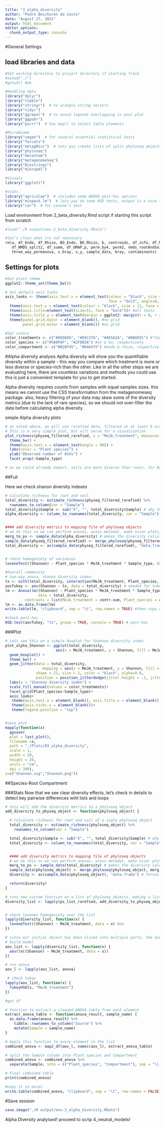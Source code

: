 ```yaml
---
title: "3_alpha_diversity"
author: "Pedro Beschoren da Costa"
date: "August 27, 2021"
output: html_document
editor_options: 
  chunk_output_type: console
---
```



#General Settings

## load libraries and data
```r

#Set working directory to project directory if starting fresh
#setwd("./")
#getwd() #ok

#Handling data 
library("dplyr")
library("tibble")
library("stringr")  # to wrangle string vectors
library("tidyr")
library("ggrepel")  # to avoid legends overlapping in your plot
library("ggpubr")
library("purrr")  # has map() to select table elements

#Microbiome
library("vegan")  # for several essential statistical tests
library("forcats")
library("metagMisc")  # lets you create lists of split phyloseq objects
library("phyloseq")
library("decontam")
library("metagenomeSeq")
library("Biostrings")
library("mikropml")

#Visuals
library("ggplot2")

#stats
library("agricolae")  # includes some ANOVA post-hoc options
library("minpack.lm")  # lets you do some HSD tests, output is a nice table
library("car")  # for Levene's test

```

Load environment from 2_beta_diversity.Rmd script if starting this script from scratch
```r
#load("./R output/env.2_beta_diversity.RData")

#let's clean what its not necessary 
rm(a, AT_Endo, AT_Rhizo, BO_Endo, BO_Rhizo, b, centroids, df_info, df_NMDS, df_NMDS_split, df_NMDS_split_full,
   df_NMDS_split2, df_summ, df_UMAP,p, perm_by4, perm2, nmds_rootAndSoil, NMDS_4_slice, dip_result3,
   three_way_permanova, s.bray, x,y, sample_data, bray, contaminants)

```


## Settings for plots 
```r

#Set plots theme
ggplot2::theme_set(theme_bw())

# Set default axis looks
axis_looks <- theme(axis.text.x = element_text(colour = "black", size = 9,
                                               face = "bold", angle=0, hjust=0.5))+ #text in X
  theme(axis.text.y = element_text(colour = "black", size = 11, face = "bold"))+ #text in y
  theme(axis.title=element_text(size=11, face = "bold"))+ #all texts
  theme(axis.title.y = element_text(margin = ggplot2::margin(t = 0, r = 10, b = 0, l = 0)))+
  theme(panel.grid.major = element_blank(), #no grid
        panel.grid.minor = element_blank()) #no grid

#Set colors
color_treatments <- c("#D6D6D6", "#E6C37A", "#A65A2A", "#8BAE91") #"Control", "MeJA 0.1mM", "MeJA 1mM", "P. brassicae OS"
color_species <- c("#5A8F8F", "#2F6B3A") #at & bo, respectively
color_compartment <- c("#B28F45", "#846475") #endo & rhizo, respectively

```



#Alpha diversity analysis
Aplha diversity will show you the quantifiable diversity within a sample - this way you compare which treatment is more or less diverse or species-rich than the other. Like in all the other steps we are evaluating here, there are countless variations and methods you could use. this is just a convenient template for you to get started.

Alpha diversity requires counts from samples with equal samples sizes. this means we cannot use the CSS transformation from the metagenomeseq package. also, heavy filtering of your data may skew some of the diversity metrics (due to the lack of rare species), so we should not over-filter the data before calculating alpha diversity.

simple Alpha diversity plots
```r

# as noted above, we will use rarefied data, filtered at at least 8 occurences in the dataset
# This is a very simple plot, but will serve for a visualization
plot_richness(physeq_filtered_rarefied, x = "MeJA_treatment", measures = c("Observed"), color = "Plant_species") +
  theme_bw() +
  theme(axis.text.x = element_text(angle = 90)) +
  labs(color = "Plant species") +
  ylab("Observed number of ASVs") +
  facet_wrap(~Sample_type)

# as we could already expect, soils are more diverse than roots. for Brassica However the difference, if significant, is very small
```

##Full

Here we check shanon diversity indexes
```r
# Calculate richness for root and soil
total_diversity <- estimate_richness(physeq_filtered_rarefied) %>%
  rownames_to_column(var = "Sample")
total_diversity$Sample <- sub("X", "", total_diversity$Sample) # why the hell that X popped up? this fix it
alpha_diversity <- column_to_rownames(total_diversity, var = "Sample") #df with only alpha metrics


#### add diversity metrics to mapping file of phyloseq objects
# we do this so we can perform anovas, acess metadat, make nicer plots, etc
merg_to_ps <- sample_data(alpha_diversity) # makes the diversity calculations  sample_data for phyloseq oject...
sample_data(physeq_filtered_rarefied) <- merge_phyloseq(physeq_filtered_rarefied, merg_to_ps) # merge the new phyloseq object with the old phyloseq object
total_diversity <- as(sample_data(physeq_filtered_rarefied), "data.frame") # forces sample data of updated phyloseq object into a dataframe


# check homogeniety of variances
leveneTest((Shannon) ~ Plant_species * MeJA_treatment * Sample_type, data = total_diversity)

#Overall community
# two-way anova, shanon diversity index: 
tx <- with(total_diversity, interaction(MeJA_treatment, Plant_species, Sample_type)) # needed for tukey to test interaction
aovTukey <- aov(Shannon ~ tx, data = total_diversity) # needed for tukey to test interaction
lm <- Anova(lm((Shannon) ~ Plant_species * MeJA_treatment * Sample_type,
               data = total_diversity,
         contrasts = list(MeJA_treatment = contr.sum, Plant_species = contr.sum)), type = "2")
lm <- as.data.frame(lm)
write.table(lm, "clipboard", sep = "\t", row.names = TRUE) #then copy directly in excel 

#check post-hoc
HSD.test(aovTukey, "tx", group = TRUE, console = TRUE) # post-hoc

```

###Plot
```r
# Lets see this on a simple boxplot for Shannon diversity index
plot_alpha_Shannon <- ggplot(total_diversity,
                       aes(x = MeJA_treatment, y = Shannon, fill = MeJA_treatment)) +
  geom_boxplot() +
  theme_bw() +
  geom_jitter(data = total_diversity,
                 mapping = aes(x = MeJA_treatment, y = Shannon, fill = MeJA_treatment),
              shape = 21, size = 2, color = "black", alpha=0.8,
              position = position_jitterdodge(jitter.height = .1, jitter.width = .5))+
  labs(y = "Shannon diversity index") +
  scale_fill_manual(values = color_treatments)+
  facet_grid(Plant_species~Sample_type)+
  axis_looks+
   theme(axis.text.x = element_blank(), axis.title.x = element_blank())+
   theme(axis.ticks.x = element_blank())+
   theme(legend.position = "top")


#save plot
mapply(function(x)
  ggsave(
  plot = last_plot(),
  filename =x,
  path = "./Plots/03_alpha_diversity",
  scale = 1,
  width = 20,
  height = 20,
  units = "cm",
  dpi = 300),
x=c("Shannon.svg","Shannon.png"))


```


##Species-Root Compartment

###Stats
Now that we see clear diversity effects, let's check in details to detect key pairwise differences wiht lists and loops

```r

# this will add the diversity metrics to a phyloseq object
add_diversity_to_physeq_object <- function(phyloseq_object) {

  # Calculate richness for root and soil of a sigle phyloseq object
  total_diversity <- estimate_richness(phyloseq_object) %>%
    rownames_to_column(var = "Sample")

  total_diversity$Sample <- sub("X", "", total_diversity$Sample) # why the hell that X popped up? this fix it
  total_diversity <- column_to_rownames(total_diversity, var = "Sample")


  #### add diversity metrics to mapping file of phyloseq objects
  # we do this so we can perform anovas, acess metadat, make nicer plots, etc
  merg_to_ps <- sample_data(total_diversity) # makes the diversity calculations  sample_data for phyloseq oject...
  sample_data(phyloseq_object) <- merge_phyloseq(phyloseq_object, merg_to_ps) # merge the new phyloseq object with the old phyloseq object
  diversity <- as(sample_data(phyloseq_object), "data.frame") # forces sample data of updated phyloseq object into a dataframe

  return(diversity)
}

# runs new custom function on a list of phyloseq objects, making a list of dataframes with alpha diversity indexes
diversity_list <- lapply(ps_list_rarefied, add_diversity_to_physeq_object)


# check levenes homogeniety over the list
lapply(diversity_list, function(x) {
  leveneTest((Shannon) ~ MeJA_treatment, data = x) #ok
})

# since our initial object has been sliced into multiple parts, the anova is much simpler
# build model
aov_list <- lapply(diversity_list, function(x) {
  aov(lm((Shannon) ~ MeJA_treatment, data = x))
})

# run anova
aov_l <- lapply(aov_list, anova)

 # check tukey
lapply(aov_list, function(x) {
  TukeyHSD(x, "MeJA_treatment")
})

#get df 

# Function to extract a cleaned ANOVA table from each element
extract_anova_table <- function(anova_result, sample_name) {
  as.data.frame(anova_result) %>%
    tibble::rownames_to_column("Source") %>%
    mutate(Sample = sample_name)
}

# Apply this function to every element in the list
combined_anova <- map2_df(aov_l, names(aov_l), extract_anova_table)

# split the Sample column into Plant_species and Compartment
combined_anova <- combined_anova %>%
  separate(Sample, into = c("Plant_species", "Compartment"), sep = "\\.")

# Final combined table
print(combined_anova)

#copy it to excel
write.table(combined_anova, "clipboard", sep = "\t", row.names = FALSE) #then copy directly in excel 


```

#Save session
```r

save.image("./R output/env.3_alpha_diversity.RData")
```

Alpha Diversity analyised! proceed to scrip 4_neutral_models!


